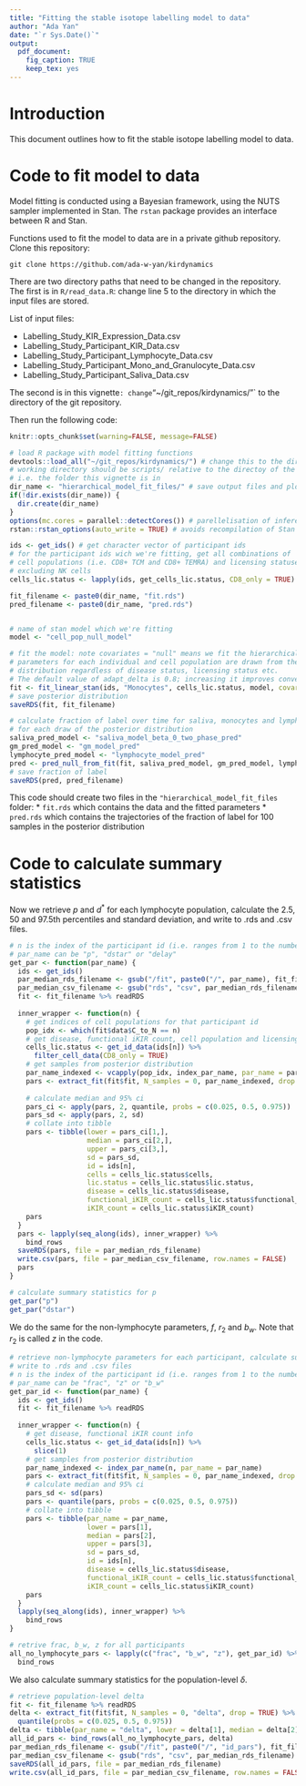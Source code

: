 ```yaml
---
title: "Fitting the stable isotope labelling model to data"
author: "Ada Yan"
date: "`r Sys.Date()`"
output:
  pdf_document:
    fig_caption: TRUE
    keep_tex: yes
---
```


# Introduction

This document outlines how to fit the stable isotope labelling model to data.

# Code to fit model to data

Model fitting is conducted using a Bayesian framework, using the NUTS sampler implemented in Stan.  The `rstan` package provides an interface between R and Stan.

Functions used to fit the model to data are in a private github repository.  Clone this repository:

```
git clone https://github.com/ada-w-yan/kirdynamics
```

There are two directory paths that need to be changed in the repository.  The first is in `R/read_data.R`: change line 5 to the directory in which the input files are stored.

List of input files:

* Labelling_Study_KIR_Expression_Data.csv
* Labelling_Study_Participant_KIR_Data.csv
* Labelling_Study_Participant_Lymphocyte_Data.csv
* Labelling_Study_Participant_Mono_and_Granulocyte_Data.csv
* Labelling_Study_Participant_Saliva_Data.csv

The second is in this vignette`: change `"~/git_repos/kirdynamics/"` to the directory of the git repository.

Then run the following code:

```r
knitr::opts_chunk$set(warning=FALSE, message=FALSE)
```

```r
# load R package with model fitting functions
devtools::load_all("~/git_repos/kirdynamics/") # change this to the directory of the git repository
# working directory should be scripts/ relative to the directoy of the git repository
# i.e. the folder this vignette is in
dir_name <- "hierarchical_model_fit_files/" # save output files and plots here
if(!dir.exists(dir_name)) {
  dir.create(dir_name)
}
options(mc.cores = parallel::detectCores()) # parellelisation of inference
rstan::rstan_options(auto_write = TRUE) # avoids recompilation of Stan files for inference
```

```r

ids <- get_ids() # get character vector of participant ids
# for the participant ids wich we're fitting, get all combinations of
# cell populations (i.e. CD8+ TCM and CD8+ TEMRA) and licensing statuses,
# excluding NK cells
cells_lic.status <- lapply(ids, get_cells_lic.status, CD8_only = TRUE)

fit_filename <- paste0(dir_name, "fit.rds")
pred_filename <- paste0(dir_name, "pred.rds")


# name of stan model which we're fitting
model <- "cell_pop_null_model"
```

```r
# fit the model: note covariates = "null" means we fit the hierarchical model assuming that
# parameters for each individual and cell population are drawn from the same
# distribution regardless of disease status, licensing status etc.
# The default value of adapt_delta is 0.8; increasing it improves convergence at the expense of speed
fit <- fit_linear_stan(ids, "Monocytes", cells_lic.status, model, covariates = "null", adapt_delta = 0.9)
# save posterior distribution
saveRDS(fit, fit_filename)

# calculate fraction of label over time for saliva, monocytes and lymphocytes
# for each draw of the posterior distribution
saliva_pred_model <- "saliva_model_beta_0_two_phase_pred"
gm_pred_model <- "gm_model_pred"
lymphocyte_pred_model <- "lymphocyte_model_pred"
pred <- pred_null_from_fit(fit, saliva_pred_model, gm_pred_model, lymphocyte_pred_model)
# save fraction of label
saveRDS(pred, pred_filename)
```



This code should create two files in the `"hierarchical_model_fit_files` folder:
* `fit.rds` which contains the data and the fitted parameters
* `pred.rds` which contains the trajectories of the fraction of label for 100 samples in the posterior distribution

# Code to calculate summary statistics

Now we retrieve $p$ and $d^*$ for each lymphocyte population, calculate the 2.5, 50 and 97.5th percentiles and standard deviation, and write to .rds and .csv files.

```r
# n is the index of the participant id (i.e. ranges from 1 to the number of participants)
# par_name can be "p", "dstar" or "delay"
get_par <- function(par_name) {
  ids <- get_ids()
  par_median_rds_filename <- gsub("/fit", paste0("/", par_name), fit_filename)
  par_median_csv_filename <- gsub("rds", "csv", par_median_rds_filename)
  fit <- fit_filename %>% readRDS
  
  inner_wrapper <- function(n) {
    # get indices of cell populations for that participant id
    pop_idx <- which(fit$data$C_to_N == n)
    # get disease, functional iKIR count, cell population and licensing status info
    cells_lic.status <- get_id_data(ids[n]) %>%
      filter_cell_data(CD8_only = TRUE)
    # get samples from posterior distribution
    par_name_indexed <- vcapply(pop_idx, index_par_name, par_name = par_name)
    pars <- extract_fit(fit$fit, N_samples = 0, par_name_indexed, drop = FALSE)
    
    # calculate median and 95% ci
    pars_ci <- apply(pars, 2, quantile, probs = c(0.025, 0.5, 0.975))
    pars_sd <- apply(pars, 2, sd)
    # collate into tibble
    pars <- tibble(lower = pars_ci[1,],
                   median = pars_ci[2,],
                   upper = pars_ci[3,],
                   sd = pars_sd,
                   id = ids[n],
                   cells = cells_lic.status$cells,
                   lic.status = cells_lic.status$lic.status,
                   disease = cells_lic.status$disease,
                   functional_iKIR_count = cells_lic.status$functional_iKIR_count,
                   iKIR_count = cells_lic.status$iKIR_count)
    pars
  }
  pars <- lapply(seq_along(ids), inner_wrapper) %>%
    bind_rows
  saveRDS(pars, file = par_median_rds_filename)
  write.csv(pars, file = par_median_csv_filename, row.names = FALSE)
  pars
}
```

```r
# calculate summary statistics for p
get_par("p")
get_par("dstar")
```

We do the same for the non-lymphocyte parameters, $f$, $r_2$ and $b_w$.  Note that $r_2$ is called $z$ in the code.

```r
# retrieve non-lymphocyte parameters for each participant, calculate summary statistics and
# write to .rds and .csv files
# n is the index of the participant id (i.e. ranges from 1 to the number of participants)
# par_name can be "frac", "z" or "b_w"
get_par_id <- function(par_name) {
  ids <- get_ids()
  fit <- fit_filename %>% readRDS
  
  inner_wrapper <- function(n) {
    # get disease, functional iKIR count info
    cells_lic.status <- get_id_data(ids[n]) %>%
      slice(1)
    # get samples from posterior distribution
    par_name_indexed <- index_par_name(n, par_name = par_name)
    pars <- extract_fit(fit$fit, N_samples = 0, par_name_indexed, drop = TRUE)
    # calculate median and 95% ci
    pars_sd <- sd(pars)
    pars <- quantile(pars, probs = c(0.025, 0.5, 0.975))
    # collate into tibble
    pars <- tibble(par_name = par_name,
                   lower = pars[1],
                   median = pars[2],
                   upper = pars[3],
                   sd = pars_sd,
                   id = ids[n],
                   disease = cells_lic.status$disease,
                   functional_iKIR_count = cells_lic.status$functional_iKIR_count,
                   iKIR_count = cells_lic.status$iKIR_count)
    pars
  }
  lapply(seq_along(ids), inner_wrapper) %>%
    bind_rows
}

# retrive frac, b_w, z for all participants
all_no_lymphocyte_pars <- lapply(c("frac", "b_w", "z"), get_par_id) %>%
  bind_rows
```

We also calculate summary statistics for the population-level $\delta$.

```r
# retrieve population-level delta
fit <- fit_filename %>% readRDS
delta <- extract_fit(fit$fit, N_samples = 0, "delta", drop = TRUE) %>%
  quantile(probs = c(0.025, 0.5, 0.975))
delta <- tibble(par_name = "delta", lower = delta[1], median = delta[2], upper = delta[3])
all_id_pars <- bind_rows(all_no_lymphocyte_pars, delta)
par_median_rds_filename <- gsub("/fit", paste0("/", "id_pars"), fit_filename)
par_median_csv_filename <- gsub("rds", "csv", par_median_rds_filename)
saveRDS(all_id_pars, file = par_median_rds_filename)
write.csv(all_id_pars, file = par_median_csv_filename, row.names = FALSE)

```

```r
```

